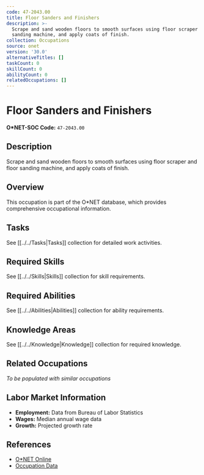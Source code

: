 ```yaml
---
code: 47-2043.00
title: Floor Sanders and Finishers
description: >-
  Scrape and sand wooden floors to smooth surfaces using floor scraper and floor
  sanding machine, and apply coats of finish.
collection: Occupations
source: onet
version: '30.0'
alternativeTitles: []
taskCount: 0
skillCount: 0
abilityCount: 0
relatedOccupations: []
---
```

# Floor Sanders and Finishers

**O*NET-SOC Code:** `47-2043.00`

## Description

Scrape and sand wooden floors to smooth surfaces using floor scraper and floor sanding machine, and apply coats of finish.

## Overview

This occupation is part of the O*NET database, which provides comprehensive occupational information.

## Tasks

See [[../../Tasks|Tasks]] collection for detailed work activities.

## Required Skills

See [[../../Skills|Skills]] collection for skill requirements.

## Required Abilities

See [[../../Abilities|Abilities]] collection for ability requirements.

## Knowledge Areas

See [[../../Knowledge|Knowledge]] collection for required knowledge.

## Related Occupations

*To be populated with similar occupations*

## Labor Market Information

- **Employment:** Data from Bureau of Labor Statistics
- **Wages:** Median annual wage data
- **Growth:** Projected growth rate

## References

- [O*NET Online](https://www.onetonline.org/link/summary/47-2043.00)
- [Occupation Data](https://www.onetcenter.org/)
